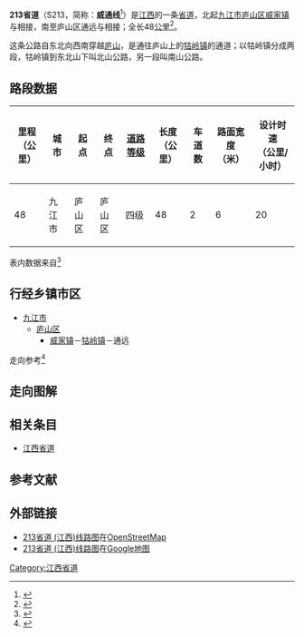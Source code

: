 {{中国省道信息框
|附加头部图片=
|省=江西
|省道编号=213
|起点=[[九江市|九江市]][[庐山区|庐山区]][[威家镇|威家]]
|终点=九江市庐山区通远
|最近通车日期=
|规划总长度=48
}}

'''213省道'''（S213，简称：'''威通线'''<ref>{{Cite web |url=http://www.jjglw.com/glgc/gckx/2014-02-24/943.html |title=直属分局召开S213威通线（庐山山南公路）路面重建工程二期启动准备会 |access-date=2014-04-06 |archive-url=https://web.archive.org/web/20140407081707/http://www.jjglw.com/glgc/gckx/2014-02-24/943.html |archive-date=2014-04-07 |dead-url=yes }}</ref>）是[[江西|江西]]的一条[[省道|省道]]，北起[[九江市|九江市]][[庐山区|庐山区]][[威家镇|威家镇]]与{{中国省道名|212|P=江西}}相接，南至庐山区通远与{{中国国道名|105}}相接；全长48[[公里|公里]]<ref>{{Cite web|url=http://111.75.200.5:8008/JXJT/gfzs/GFZSAction.do?method=BSZNInfo&BSZN_ID=863|title=江西省干线公路路线走向表|accessdate=2014-02-19|work=江西省公众出行服务网|publisher=江西省交通运输厅|date=|deadurl=yes|archiveurl=https://web.archive.org/web/20140225094421/http://111.75.200.5:8008/JXJT/gfzs/GFZSAction.do?method=BSZNInfo&BSZN_ID=863|archivedate=2014-02-25}}</ref>。

这条公路自东北向西南穿越[[庐山|庐山]]，是通往庐山上的[[牯岭镇|牯岭镇]]的通道；以牯岭镇分成两段，牯岭镇到东北山下叫北山公路，另一段叫南山公路。


== 路段数据 ==
{| class="wikitable"
|-
! 里程<br>（公里） !! 城市 !! 起点 !! 终点 !! [[中华人民共和国公路等级|道路等级]] !! 长度<br>（公里） !! 车道数 !! 路面宽度<br>（米） !! 设计时速<br>（公里/小时）
|-
|48
|九江市
|庐山区
|庐山区
|四级
|48
|2
|6
|20
|}
表内数据来自<ref>{{Cite web |url=http://www.zou114.com/gsgl/sd.asp?xl=S213360000 |title=江西威家-通远:线路编号S213 |accessdate=2014-04-06 |archive-date=2018-10-06 |archive-url=https://web.archive.org/web/20181006222035/http://www.zou114.com/gsgl/sd.asp?xl=S213360000 |dead-url=no }}</ref>

== 行经乡镇市区 ==
* [[九江市|九江市]]
** [[庐山区|庐山区]]
*** [[威家镇|威家镇]]－[[牯岭镇|牯岭镇]]－通远

走向参考<ref> {{cite book |title=江西省军民两用交通地图册 |author=星球地图出版社 |year=2012 |publisher=星球地图出版社 |isbn=978-7-5471-0205-3}}</ref>

== 走向图解 ==

== 相关条目 ==
*[[江西省道|江西省道]]
== 参考文献 ==
{{Reflist|colwidth=30em}}

== 外部链接 ==
*[http://www.openstreetmap.org/browse/relation/3633264 213省道 (江西)线路图]在[[OpenStreetMap|OpenStreetMap]]
*[https://www.google.com.hk/maps/ms?msa=0&msid=211255922918663196429.0004f6605e63dfe6fc121 213省道 (江西)线路图]{{Wayback|url=https://www.google.com.hk/maps/ms?msa=0&msid=211255922918663196429.0004f6605e63dfe6fc121 |date=20140407071630 }}在[[Google地图|Google地图]]

{{江西省道}}

[[Category:江西省道|Category:江西省道]]